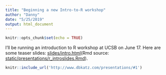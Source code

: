 ```yaml
---
title: "Beginning a new Intro-to-R workshop"
author: "Danny"
date: "5/25/2019"
output: html_document
---
```


```r
knitr::opts_chunk$set(echo = TRUE)
```

I'll be running an introduction to R workshop at UCSB on June 17. Here are some teaser slides: [slides/intro.html](presentations/r_introslides.html)(Rmd source: [static/presentations/r_introslides.Rmd](https://github.com/danielbkatz/danielbkatz.github.io/blame/master/static/presentations/xaringan.Rmd)).

```r
knitr::include_url('http://www.dbkatz.com/presentations/#1')
```
